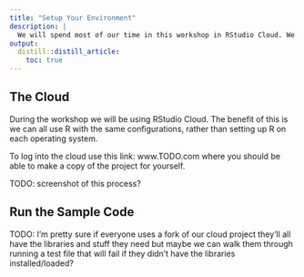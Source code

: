 ```yaml
---
title: "Setup Your Environment"
description: |
  We will spend most of our time in this workshop in RStudio Cloud. We recommend the Firefox or Chrome browsers and will use Firefox during the workshop.
output:
  distill::distill_article:
    toc: true
---
```


   
## The Cloud

During the workshop we will be using RStudio Cloud. The benefit of this is we can all use R with the same configurations, rather than setting up R on each operating system.

To log into the cloud use this link: www.TODO.com where you should be able to make a copy of the project for yourself. 

TODO: screenshot of this process?

## Run the Sample Code

TODO: I'm pretty sure if everyone uses a fork of our cloud project they'll all have the libraries and stuff they need but maybe we can walk them through running a test file that will fail if they didn't have the libraries installed/loaded? 

